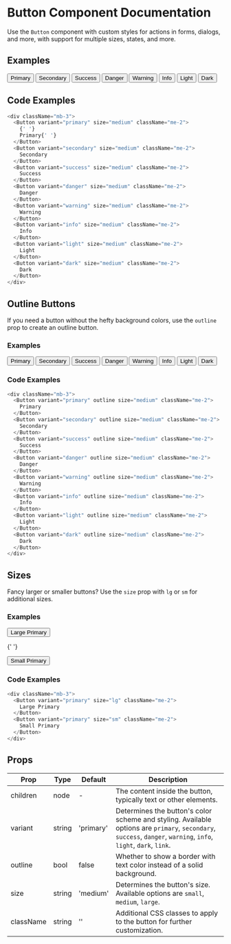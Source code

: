 # Button Component Documentation

Use the `Button` component with custom styles for actions in forms, dialogs, and more, with support for multiple sizes, states, and more.

## Examples


<div className="mb-3">
  <Button variant="primary" size="medium" className="me-2">
    Primary
  </Button>
  <Button variant="secondary" size="medium" className="me-2">
    Secondary
  </Button>
  <Button variant="success" size="medium" className="me-2">
    Success
  </Button>
  <Button variant="danger" size="medium" className="me-2">
    Danger
  </Button>
  <Button variant="warning" size="medium" className="me-2">
    Warning
  </Button>
  <Button variant="info" size="medium" className="me-2">
    Info
  </Button>
  <Button variant="light" size="medium" className="me-2">
    Light
  </Button>
  <Button variant="dark" size="medium" className="me-2">
    Dark
  </Button>
</div>

## Code Examples

```js copy
<div className="mb-3">
  <Button variant="primary" size="medium" className="me-2">
    {' '}
    Primary{' '}
  </Button>
  <Button variant="secondary" size="medium" className="me-2">
    Secondary
  </Button>
  <Button variant="success" size="medium" className="me-2">
    Success
  </Button>
  <Button variant="danger" size="medium" className="me-2">
    Danger
  </Button>
  <Button variant="warning" size="medium" className="me-2">
    Warning
  </Button>
  <Button variant="info" size="medium" className="me-2">
    Info
  </Button>
  <Button variant="light" size="medium" className="me-2">
    Light
  </Button>
  <Button variant="dark" size="medium" className="me-2">
    Dark
  </Button>
</div>
```

## Outline Buttons

If you need a button without the hefty background colors, use the `outline` prop to create an outline button.

### Examples

<div className="mb-3">
  <Button variant="primary" outline size="medium" className="me-2">
    Primary
  </Button>
  <Button variant="secondary" outline size="medium" className="me-2">
    Secondary
  </Button>
  <Button variant="success" outline size="medium" className="me-2">
    Success
  </Button>
  <Button variant="danger" outline size="medium" className="me-2">
    Danger
  </Button>
  <Button variant="warning" outline size="medium" className="me-2">
    Warning
  </Button>
  <Button variant="info" outline size="medium" className="me-2">
    Info
  </Button>
  <Button variant="light" outline size="medium" className="me-2">
    Light
  </Button>
  <Button variant="dark" outline size="medium" className="me-2">
    Dark
  </Button>
</div>

### Code Examples

```js copy
<div className="mb-3">
  <Button variant="primary" outline size="medium" className="me-2">
    Primary
  </Button>
  <Button variant="secondary" outline size="medium" className="me-2">
    Secondary
  </Button>
  <Button variant="success" outline size="medium" className="me-2">
    Success
  </Button>
  <Button variant="danger" outline size="medium" className="me-2">
    Danger
  </Button>
  <Button variant="warning" outline size="medium" className="me-2">
    Warning
  </Button>
  <Button variant="info" outline size="medium" className="me-2">
    Info
  </Button>
  <Button variant="light" outline size="medium" className="me-2">
    Light
  </Button>
  <Button variant="dark" outline size="medium" className="me-2">
    Dark
  </Button>
</div>
```

## Sizes

Fancy larger or smaller buttons? Use the `size` prop with `lg` or `sm` for additional sizes.

### Examples

<div className="mb-3">
  <Button variant="primary" size="large" className="me-2">
    Large Primary
  </Button>

{' '}

<Button variant="primary" size="small" className="me-2">
  Small Primary
</Button>

</div>

### Code Examples

```js copy
<div className="mb-3">
  <Button variant="primary" size="lg" className="me-2">
    Large Primary
  </Button>
  <Button variant="primary" size="sm" className="me-2">
    Small Primary
  </Button>
</div>
```

## Props

| Prop      | Type   | Default   | Description                                                                                                                                                      |
| --------- | ------ | --------- | ---------------------------------------------------------------------------------------------------------------------------------------------------------------- |
| children  | node   | -         | The content inside the button, typically text or other elements.                                                                                                 |
| variant   | string | 'primary' | Determines the button's color scheme and styling. Available options are `primary`, `secondary`, `success`, `danger`, `warning`, `info`, `light`, `dark`, `link`. |
| outline   | bool   | false     | Whether to show a border with text color instead of a solid background.                                                                                          |
| size      | string | 'medium'  | Determines the button's size. Available options are `small`, `medium`, `large`.                                                                                  |
| className | string | ''        | Additional CSS classes to apply to the button for further customization.                                                                                         |
